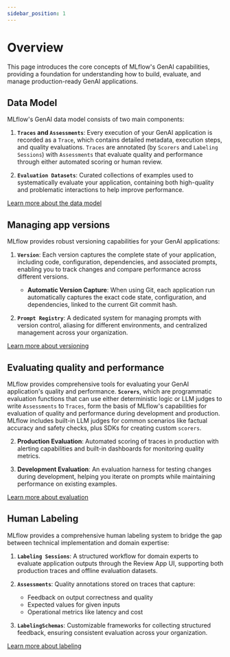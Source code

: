 ```yaml
---
sidebar_position: 1
---
```

# Overview

This page introduces the core concepts of MLflow's GenAI capabilities, providing a foundation for understanding how to build, evaluate, and manage production-ready GenAI applications.

## Data Model

MLflow's GenAI data model consists of two main components:

1. **`Traces` and `Assessments`**: Every execution of your GenAI application is recorded as a `Trace`, which contains detailed metadata, execution steps, and quality evaluations. `Traces` are annotated (by `Scorers` and `Labeling Sessions`) with `Assessments` that evaluate quality and performance through either automated scoring or human review.

2. **`Evaluation Datasets`**: Curated collections of examples used to systematically evaluate your application, containing both high-quality and problematic interactions to help improve performance.

[Learn more about the data model](data_model/index)

## Managing app versions

MLflow provides robust versioning capabilities for your GenAI applications:

1. **`Version`**: Each version captures the complete state of your application, including code, configuration, dependencies, and associated prompts, enabling you to track changes and compare performance across different versions.
   - **Automatic Version Capture**: When using Git, each application run automatically captures the exact code state, configuration, and dependencies, linked to the current Git commit hash.

2. **`Prompt Registry`**: A dedicated system for managing prompts with version control, aliasing for different environments, and centralized management across your organization.

[Learn more about versioning](versioning)

## Evaluating quality and performance

MLflow provides comprehensive tools for evaluating your GenAI application's quality and performance.  **`Scorers`**, which are programmatic evaluation functions that can use either deterministic logic or LLM judges to write `Assessments` to `Traces`, form the basis of MLflow's capabilities for evaluation of quality and performance during development and production. MLflow includes built-in LLM judges for common scenarios like factual accuracy and safety checks, plus SDKs for creating custom `scorers`.

2. **Production Evaluation**: Automated scoring of traces in production with alerting capabilities and built-in dashboards for monitoring quality metrics.

3. **Development Evaluation**: An evaluation harness for testing changes during development, helping you iterate on prompts while maintaining performance on existing examples.

[Learn more about evaluation](evals)

## Human Labeling

MLflow provides a comprehensive human labeling system to bridge the gap between technical implementation and domain expertise:

1. **`Labeling Sessions`**: A structured workflow for domain experts to evaluate application outputs through the Review App UI, supporting both production traces and offline evaluation datasets.

2. **`Assessments`**: Quality annotations stored on traces that capture:
   - Feedback on output correctness and quality
   - Expected values for given inputs
   - Operational metrics like latency and cost

3. **`LabelingSchemas`**: Customizable frameworks for collecting structured feedback, ensuring consistent evaluation across your organization.

[Learn more about labeling](labeling)

